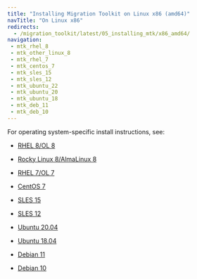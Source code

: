```yaml
---
title: "Installing Migration Toolkit on Linux x86 (amd64)"
navTitle: "On Linux x86"
redirects:
  - /migration_toolkit/latest/05_installing_mtk/x86_amd64/
navigation:
 - mtk_rhel_8
 - mtk_other_linux_8
 - mtk_rhel_7
 - mtk_centos_7
 - mtk_sles_15
 - mtk_sles_12
 - mtk_ubuntu_22
 - mtk_ubuntu_20
 - mtk_ubuntu_18
 - mtk_deb_11
 - mtk_deb_10
---
```


For operating system-specific install instructions, see:

  - [RHEL 8/OL 8](mtk_rhel_8)

  - [Rocky Linux 8/AlmaLinux 8](mtk_other_linux_8)
  - [RHEL 7/OL 7](mtk_rhel_7)
  - [CentOS 7](mtk_centos_7)
  - [SLES 15](mtk_sles_15)
  - [SLES 12](mtk_sles_12)
  - [Ubuntu 20.04](mtk_ubuntu_20)
  - [Ubuntu 18.04](mtk_ubuntu_18)
  - [Debian 11](mtk_deb_11)
  - [Debian 10](mtk_deb_10)
  
